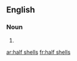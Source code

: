 ==English==

===Noun===
{{head|en|plural|head=[[half]] [[shell]]s}}

# {{plural of|half shell|lang=en}}

[[ar:half shells]]
[[fr:half shells]]